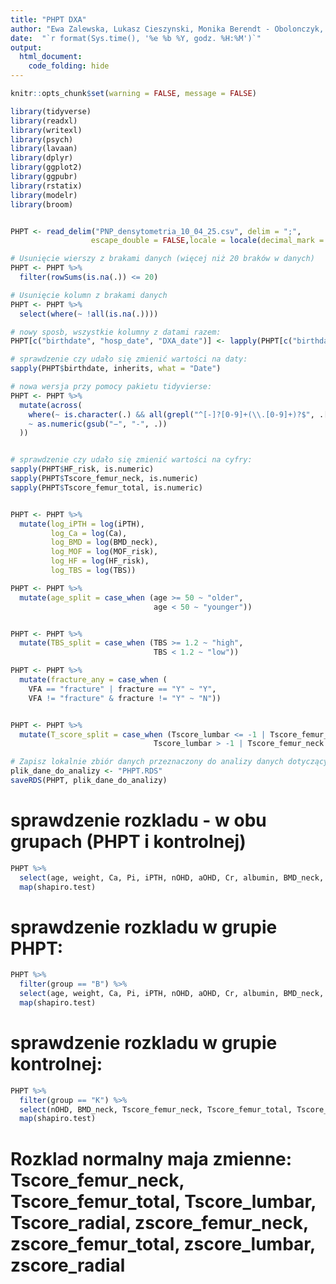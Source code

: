 ---
title: "PHPT DXA"
author: "Ewa Zalewska, Lukasz Cieszynski, Monika Berendt - Obolonczyk, Julia Tarnowska, Bartosz Zeglen, Renata Swiatkowska-Stodulska"
date:  "`r format(Sys.time(), '%e %b %Y, godz. %H:%M')`"
output:
  html_document:
    code_folding: hide
---

```{r, include=FALSE} 
knitr::opts_chunk$set(warning = FALSE, message = FALSE) 
```

```{r setup, include=FALSE}
library(tidyverse)
library(readxl)
library(writexl)
library(psych)
library(lavaan)
library(dplyr)
library(ggplot2)
library(ggpubr)
library(rstatix)
library(modelr)
library(broom)


PHPT <- read_delim("PNP_densytometria_10_04_25.csv", delim = ";", 
                  escape_double = FALSE,locale = locale(decimal_mark = "."), trim_ws = TRUE)

# Usunięcie wierszy z brakami danych (więcej niż 20 braków w danych)
PHPT <- PHPT %>%
  filter(rowSums(is.na(.)) <= 20)

# Usunięcie kolumn z brakami danych
PHPT <- PHPT %>%
  select(where(~ !all(is.na(.))))

# nowy sposb, wszystkie kolumny z datami razem:
PHPT[c("birthdate", "hosp_date", "DXA_date")] <- lapply(PHPT[c("birthdate", "hosp_date", "DXA_date")], as.Date, format = "%d.%m.%Y")

# sprawdzenie czy udało się zmienić wartości na daty:
sapply(PHPT$birthdate, inherits, what = "Date")

# nowa wersja przy pomocy pakietu tidyvierse:
PHPT <- PHPT %>%
  mutate(across(
    where(~ is.character(.) && all(grepl("^[-]?[0-9]+(\\.[0-9]+)?$", .[!is.na(.)]))),
    ~ as.numeric(gsub("−", "-", .))
  ))


# sprawdzenie czy udało się zmienić wartości na cyfry:
sapply(PHPT$HF_risk, is.numeric)
sapply(PHPT$Tscore_femur_neck, is.numeric)
sapply(PHPT$Tscore_femur_total, is.numeric)


PHPT <- PHPT %>%
  mutate(log_iPTH = log(iPTH),
         log_Ca = log(Ca),
         log_BMD = log(BMD_neck),
         log_MOF = log(MOF_risk),
         log_HF = log(HF_risk),
         log_TBS = log(TBS))

PHPT <- PHPT %>%
  mutate(age_split = case_when (age >= 50 ~ "older",
                                age < 50 ~ "younger"))


PHPT <- PHPT %>%
  mutate(TBS_split = case_when (TBS >= 1.2 ~ "high",
                                TBS < 1.2 ~ "low"))

PHPT <- PHPT %>%
  mutate(fracture_any = case_when (
    VFA == "fracture" | fracture == "Y" ~ "Y",
    VFA != "fracture" & fracture != "Y" ~ "N"))


PHPT <- PHPT %>%
  mutate(T_score_split = case_when (Tscore_lumbar <= -1 | Tscore_femur_neck <= -1 ~ "low",
                                Tscore_lumbar > -1 | Tscore_femur_neck > -1 ~ "high"))

# Zapisz lokalnie zbiór danych przeznaczony do analizy danych dotyczących PHPT
plik_dane_do_analizy <- "PHPT.RDS"
saveRDS(PHPT, plik_dane_do_analizy)
```

# sprawdzenie rozkladu - w obu grupach (PHPT i kontrolnej)
```{r}
PHPT %>%
  select(age, weight, Ca, Pi, iPTH, nOHD, aOHD, Cr, albumin, BMD_neck, HF_risk, MOF_risk, Tscore_femur_neck, Tscore_femur_total, Tscore_lumbar, Tscore_radial, zscore_femur_neck, zscore_femur_total, zscore_lumbar, zscore_radial) %>%
  map(shapiro.test)
```
# sprawdzenie rozkladu w grupie PHPT:
```{r}
PHPT %>%
  filter(group == "B") %>%
  select(age, weight, Ca, Pi, iPTH, nOHD, aOHD, Cr, albumin, BMD_neck, HF_risk, MOF_risk, Tscore_femur_neck, Tscore_femur_total, Tscore_lumbar, Tscore_radial, zscore_femur_neck, zscore_femur_total, zscore_lumbar, zscore_radial) %>%
  map(shapiro.test)
```
# sprawdzenie rozkladu w grupie kontrolnej:
```{r}
PHPT %>%
  filter(group == "K") %>%
  select(nOHD, BMD_neck, Tscore_femur_neck, Tscore_femur_total, Tscore_lumbar, Tscore_radial, zscore_femur_neck, zscore_femur_total, zscore_lumbar, zscore_radial) %>%
  map(shapiro.test)
```
# Rozklad normalny maja zmienne: Tscore_femur_neck, Tscore_femur_total, Tscore_lumbar, Tscore_radial, zscore_femur_neck, zscore_femur_total, zscore_lumbar, zscore_radial

















